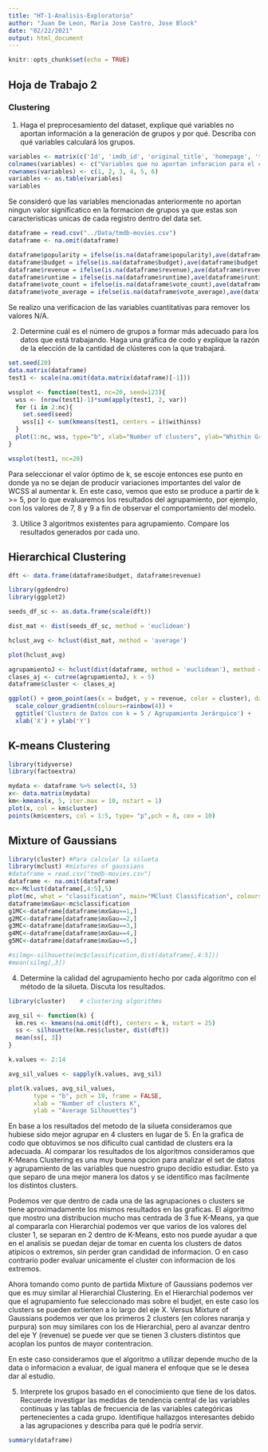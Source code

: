 ```yaml
---
title: "HT-1-Analisis-Exploratorio"
author: "Juan De Leon, Maria Jose Castro, Jose Block"
date: "02/22/2021"
output: html_document
---
```


```r
knitr::opts_chunk$set(echo = TRUE)
```

## Hoja de Trabajo 2
### Clustering


1. Haga el preprocesamiento del dataset, explique qué variables no aportan información a la generación de grupos y por qué. Describa con qué variables calculará los grupos.


```r
variables <- matrix(c('Id', 'imdb_id', 'original_title', 'homepage', 'tagline', 'overview'), ncol=1, byrow=TRUE)
colnames(variables) <- c("Variables que no aportan inforacion para el clustering")
rownames(variables) <- c(1, 2, 3, 4, 5, 6)
variables <- as.table(variables)
variables
```

Se consideró que las variables mencionadas anteriormente no aportan ningun valor significatico en la formacion de grupos ya que estas son caracteristicas unicas de cada registro dentro del data set. 

```r

dataframe = read.csv("../Data/tmdb-movies.csv")
dataframe <- na.omit(dataframe)

dataframe$popularity = ifelse(is.na(dataframe$popularity),ave(dataframe$popularity, FUN = function(x) mean(x, na.rm = 'TRUE')),dataframe$popularity)
dataframe$budget = ifelse(is.na(dataframe$budget),ave(dataframe$budget, FUN = function(x) mean(x, na.rm = 'TRUE')),dataframe$budget)
dataframe$revenue = ifelse(is.na(dataframe$revenue),ave(dataframe$revenue, FUN = function(x) mean(x, na.rm = 'TRUE')),dataframe$revenue)
dataframe$runtime = ifelse(is.na(dataframe$runtime),ave(dataframe$runtime, FUN = function(x) mean(x, na.rm = 'TRUE')),dataframe$runtime)
dataframe$vote_count = ifelse(is.na(dataframe$vote_count),ave(dataframe$vote_count, FUN = function(x) mean(x, na.rm = 'TRUE')),dataframe$vote_count)
dataframe$vote_average = ifelse(is.na(dataframe$vote_average),ave(dataframe$vote_average, FUN = function(x) mean(x, na.rm = 'TRUE')),dataframe$vote_average)

```

Se realizo una verificacion de las variables cuantitativas para remover los valores N/A.


2. Determine cuál es el número de grupos a formar más adecuado para los datos que está trabajando. Haga una gráfica de codo y explique la razón de la elección de la cantidad de clústeres con la que trabajará.

```r

set.seed(20)
data.matrix(dataframe)
test1 <- scale(na.omit(data.matrix(dataframe)[-1]))

wssplot <- function(test1, nc=20, seed=123){
  wss <- (nrow(test1)-1)*sum(apply(test1, 2, var))
  for (i in 2:nc){
    set.seed(seed)
    wss[i] <- sum(kmeans(test1, centers = i)$withinss)
  }
  plot(1:nc, wss, type="b", xlab="Number of clusters", ylab="Whithin Groups Sum of squares")
}
```

```r

wssplot(test1, nc=20)


```


Para seleccionar el valor óptimo de k, se escoje entonces ese punto en donde ya no se dejan de producir variaciones importantes del valor de WCSS al aumentar k. En este caso, vemos que esto se produce a partir de k >= 5, por lo que evaluaremos los resultados del agrupamiento, por ejemplo, con los valores de 7, 8 y 9 a fin de observar el comportamiento del modelo.


3. Utilice 3 algoritmos existentes para agrupamiento. Compare los resultados generados por cada uno.

## Hierarchical Clustering

```r

dft <- data.frame(dataframe$budget, dataframe$revenue)

library(ggdendro)
library(ggplot2)

seeds_df_sc <- as.data.frame(scale(dft))

dist_mat <- dist(seeds_df_sc, method = 'euclidean')

hclust_avg <- hclust(dist_mat, method = 'average')

plot(hclust_avg)

agrupamientoJ <- hclust(dist(dataframe, method = 'euclidean'), method = 'ward.D')
clases_aj <- cutree(agrupamientoJ, k = 5)
dataframe$cluster <- clases_aj

ggplot() + geom_point(aes(x = budget, y = revenue, color = cluster), data = dataframe, size = 2) +
  scale_colour_gradientn(colours=rainbow(4)) +
  ggtitle('Clusters de Datos con k = 5 / Agrupamiento Jerárquico') + 
  xlab('X') + ylab('Y')


```

## K-means Clustering
```r
library(tidyverse)
library(factoextra)

mydata <- dataframe %>% select(4, 5)
x<- data.matrix(mydata)
km<-kmeans(x, 5, iter.max = 10, nstart = 1)
plot(x, col = km$cluster)
points(km$centers, col = 1:5, type= "p",pch = 8, cex = 10)

```

## Mixture of Gaussians
```r
library(cluster) #Para calcular la silueta
library(mclust) #mixtures of gaussians
#dataframe = read.csv("tmdb-movies.csv")
dataframe <- na.omit(dataframe)
mc<-Mclust(dataframe[,4:5],5)
plot(mc, what = "classification", main="MClust Classification", colours=rainbow(5) )
dataframe$mxGau<-mc$classification
g1MC<-dataframe[dataframe$mxGau==1,]
g2MC<-dataframe[dataframe$mxGau==2,]
g3MC<-dataframe[dataframe$mxGau==3,]
g4MC<-dataframe[dataframe$mxGau==4,]
g5MC<-dataframe[dataframe$mxGau==5,]

#silmg<-silhouette(mc$classification,dist(dataframe[,4:5]))
#mean(silmg[,3]) 

```



4. Determine la calidad del agrupamiento hecho por cada algoritmo con el método de la silueta. Discuta los resultados.

```r

library(cluster)    # clustering algorithms

avg_sil <- function(k) {
  km.res <- kmeans(na.omit(dft), centers = k, nstart = 25)
  ss <- silhouette(km.res$cluster, dist(dft))
  mean(ss[, 3])
}

k.values <- 2:14

avg_sil_values <- sapply(k.values, avg_sil)

plot(k.values, avg_sil_values,
       type = "b", pch = 19, frame = FALSE, 
       xlab = "Number of clusters K",
       ylab = "Average Silhouettes")

```

En base a los resultados del metodo de la silueta consideramos que hubiese sido mejor agrupar en 4 clusters en lugar de 5. En la grafica de codo que obtuvimos se nos dificulto cual cantidad de clusters era la adecuada. Al comparar los resultados de los algoritmos consideramos que K-Means Clustering es una muy buena opcion para analizar el set de datos y agrupamiento de las variables que nuestro grupo decidio estudiar. Esto ya que separo de una mejor manera los datos y se identifico mas facilmente los distintos clusters. 

Podemos ver que dentro de cada una de las agrupaciones o clusters se tiene aproximadamente los mismos resultados en las graficas. El algoritmo que mostro una distribucion mucho mas centrada de 3 fue K-Means, ya que al compararla con Hierarchial podemos ver que varios de los valores del cluster 1, se separan en 2 dentro de K-Means, esto nos puede ayudar a que en el analisis se puedan dejar de tomar en cuenta los clusters de datos atipicos o extremos, sin perder gran candidad de informacion. O en caso contrario poder evaluar unicamente el cluster con informacion de los extremos.

Ahora tomando como punto de partida Mixture of Gaussians podemos ver que es muy similar al Hierarchial Clustering. En el Hierarchial podemos ver que el agrupamiento fue seleccionado mas sobre el budjet, en este caso los clusters se pueden extienten a lo largo del eje X. Versus Mixture of Gaussians podemos ver que los primeros 2 clusters (en colores naranja y purpura) son muy similares con los de Hierarchial, pero al avanzar dentro del eje Y (revenue) se puede ver que se tienen 3 clusters distintos que acoplan los puntos de mayor contentracion. 

En este caso consideramos que el algoritmo a utilizar depende mucho de la data o informacion a evaluar, de igual manera el enfoque que se le desea dar al estudio. 

5. Interprete los grupos basado en el conocimiento que tiene de los datos. Recuerde investigar las medidas de tendencia central de las variables continuas y las tablas de frecuencia de las variables categóricas pertenecientes a cada grupo. Identifique hallazgos interesantes debido a las agrupaciones y describa para qué le podría servir.


```r
summary(dataframe)
```


